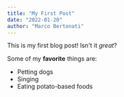 ```yaml
---
title: "My First Post"
date: "2022-01-20"
author: "Marco Bertonati"
---
```


This is my first blog post! Isn't it *great*?

Some of my **favorite** things are:

* Petting dogs
* Singing
* Eating potato-based foods